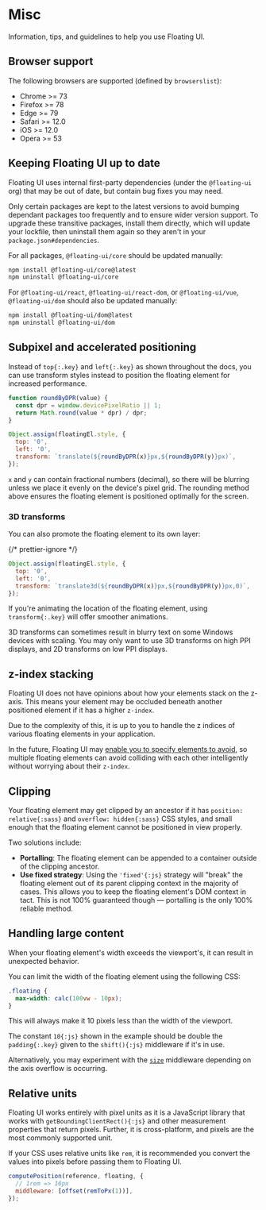 <PageCard>

# Misc

Information, tips, and guidelines to help you use Floating UI.

</PageCard>

## Browser support

The following browsers are supported (defined by `browserslist`):

- Chrome >= 73
- Firefox >= 78
- Edge >= 79
- Safari >= 12.0
- iOS >= 12.0
- Opera >= 53

## Keeping Floating UI up to date

Floating UI uses internal first-party dependencies (under the
`@floating-ui` org) that may be out of date, but contain bug
fixes you may need.

Only certain packages are kept to the latest versions to avoid
bumping dependant packages too frequently and to ensure wider
version support. To upgrade these transitive packages, install
them directly, which will update your lockfile, then uninstall
them again so they aren't in your `package.json#dependencies`.

For all packages, `@floating-ui/core` should be updated manually:

```bash
npm install @floating-ui/core@latest
npm uninstall @floating-ui/core
```

For `@floating-ui/react`, `@floating-ui/react-dom`, or
`@floating-ui/vue`, `@floating-ui/dom` should also be updated
manually:

```bash
npm install @floating-ui/dom@latest
npm uninstall @floating-ui/dom
```

## Subpixel and accelerated positioning

Instead of `top{:.key}` and `left{:.key}` as shown throughout the
docs, you can use transform styles instead to position the
floating element for increased performance.

```js
function roundByDPR(value) {
  const dpr = window.devicePixelRatio || 1;
  return Math.round(value * dpr) / dpr;
}

Object.assign(floatingEl.style, {
  top: '0',
  left: '0',
  transform: `translate(${roundByDPR(x)}px,${roundByDPR(y)}px)`,
});
```

`x` and `y` can contain fractional numbers (decimal), so there
will be blurring unless we place it evenly on the device's pixel
grid. The rounding method above ensures the floating element is
positioned optimally for the screen.

### 3D transforms

You can also promote the floating element to its own layer:

{/* prettier-ignore */}
```js
Object.assign(floatingEl.style, {
  top: '0',
  left: '0',
  transform: `translate3d(${roundByDPR(x)}px,${roundByDPR(y)}px,0)`,
});
```

If you're animating the location of the floating element, using
`transform{:.key}` will offer smoother animations.

<Notice type="warning">
  3D transforms can sometimes result in blurry text on some
  Windows devices with scaling. You may only want to use 3D
  transforms on high PPI displays, and 2D transforms on low PPI
  displays.
</Notice>

## z-index stacking

Floating UI does not have opinions about how your elements stack
on the z-axis. This means your element may be occluded beneath
another positioned element if it has a higher `z-index`.

Due to the complexity of this, it is up to you to handle the z
indices of various floating elements in your application.

In the future, Floating UI may
[enable you to specify elements to avoid](https://github.com/floating-ui/floating-ui/issues/1440),
so multiple floating elements can avoid colliding with each other
intelligently without worrying about their `z-index`.

## Clipping

Your floating element may get clipped by an ancestor if it has
`position: relative{:sass}` and `overflow: hidden{:sass}` CSS
styles, and small enough that the floating element cannot be
positioned in view properly.

Two solutions include:

- **Portalling**: The floating element can be appended to a
  container outside of the clipping ancestor.
- **Use fixed strategy**: Using the `'fixed'{:js}` strategy will
  "break" the floating element out of its parent clipping context
  in the majority of cases. This allows you to keep the floating
  element's DOM context in tact. This is not 100% guaranteed
  though — portalling is the only 100% reliable method.

## Handling large content

When your floating element's width exceeds the viewport's, it can
result in unexpected behavior.

You can limit the width of the floating element using the
following CSS:

```css
.floating {
  max-width: calc(100vw - 10px);
}
```

This will always make it 10 pixels less than the width of the
viewport.

The constant `10{:js}` shown in the example should be double the
`padding{:.key}` given to the `shift(){:js}` middleware if it's
in use.

Alternatively, you may experiment with the [`size`](/docs/size)
middleware depending on the axis overflow is occurring.

## Relative units

Floating UI works entirely with pixel units as it is a JavaScript
library that works with `getBoundingClientRect(){:js}` and other
measurement properties that return pixels. Further, it is
cross-platform, and pixels are the most commonly supported unit.

If your CSS uses relative units like `rem`, it is recommended you
convert the values into pixels before passing them to Floating
UI.

```js
computePosition(reference, floating, {
  // 1rem => 16px
  middleware: [offset(remToPx(1))],
});
```
